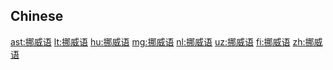{{also|挪威語}}
==Chinese==
{{zh-see|挪威語}}

[[ast:挪威语]]
[[lt:挪威语]]
[[hu:挪威语]]
[[mg:挪威语]]
[[nl:挪威语]]
[[uz:挪威语]]
[[fi:挪威语]]
[[zh:挪威语]]